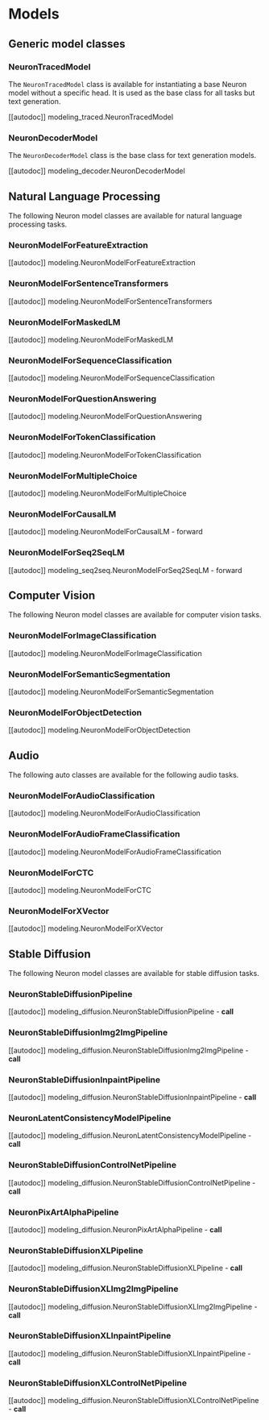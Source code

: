 <!---
Copyright 2023 The HuggingFace Team. All rights reserved.

Licensed under the Apache License, Version 2.0 (the "License");
you may not use this file except in compliance with the License.
You may obtain a copy of the License at

    http://www.apache.org/licenses/LICENSE-2.0

Unless required by applicable law or agreed to in writing, software
distributed under the License is distributed on an "AS IS" BASIS,
WITHOUT WARRANTIES OR CONDITIONS OF ANY KIND, either express or implied.
See the License for the specific language governing permissions and
limitations under the License.
-->

# Models

## Generic model classes

### NeuronTracedModel

The `NeuronTracedModel` class is available for instantiating a base Neuron model without a specific head.
It is used as the base class for all tasks but text generation.

[[autodoc]] modeling_traced.NeuronTracedModel

### NeuronDecoderModel

The `NeuronDecoderModel` class is the base class for text generation models.

[[autodoc]] modeling_decoder.NeuronDecoderModel

## Natural Language Processing

The following Neuron model classes are available for natural language processing tasks.

### NeuronModelForFeatureExtraction

[[autodoc]] modeling.NeuronModelForFeatureExtraction

### NeuronModelForSentenceTransformers

[[autodoc]] modeling.NeuronModelForSentenceTransformers

### NeuronModelForMaskedLM

[[autodoc]] modeling.NeuronModelForMaskedLM

### NeuronModelForSequenceClassification

[[autodoc]] modeling.NeuronModelForSequenceClassification

### NeuronModelForQuestionAnswering

[[autodoc]] modeling.NeuronModelForQuestionAnswering

### NeuronModelForTokenClassification

[[autodoc]] modeling.NeuronModelForTokenClassification

### NeuronModelForMultipleChoice

[[autodoc]] modeling.NeuronModelForMultipleChoice

### NeuronModelForCausalLM

[[autodoc]] modeling.NeuronModelForCausalLM
    - forward

### NeuronModelForSeq2SeqLM

[[autodoc]] modeling_seq2seq.NeuronModelForSeq2SeqLM
    - forward

## Computer Vision

The following Neuron model classes are available for computer vision tasks.

### NeuronModelForImageClassification

[[autodoc]] modeling.NeuronModelForImageClassification

### NeuronModelForSemanticSegmentation
[[autodoc]] modeling.NeuronModelForSemanticSegmentation

### NeuronModelForObjectDetection
[[autodoc]] modeling.NeuronModelForObjectDetection

## Audio

The following auto classes are available for the following audio tasks.

### NeuronModelForAudioClassification
[[autodoc]] modeling.NeuronModelForAudioClassification

### NeuronModelForAudioFrameClassification
[[autodoc]] modeling.NeuronModelForAudioFrameClassification

### NeuronModelForCTC
[[autodoc]] modeling.NeuronModelForCTC

### NeuronModelForXVector
[[autodoc]] modeling.NeuronModelForXVector

## Stable Diffusion

The following Neuron model classes are available for stable diffusion tasks.

### NeuronStableDiffusionPipeline

[[autodoc]] modeling_diffusion.NeuronStableDiffusionPipeline
    - __call__

### NeuronStableDiffusionImg2ImgPipeline

[[autodoc]] modeling_diffusion.NeuronStableDiffusionImg2ImgPipeline
    - __call__

### NeuronStableDiffusionInpaintPipeline

[[autodoc]] modeling_diffusion.NeuronStableDiffusionInpaintPipeline
    - __call__

### NeuronLatentConsistencyModelPipeline

[[autodoc]] modeling_diffusion.NeuronLatentConsistencyModelPipeline
    - __call__

### NeuronStableDiffusionControlNetPipeline

[[autodoc]] modeling_diffusion.NeuronStableDiffusionControlNetPipeline
    - __call__

### NeuronPixArtAlphaPipeline

[[autodoc]] modeling_diffusion.NeuronPixArtAlphaPipeline
    - __call__

### NeuronStableDiffusionXLPipeline

[[autodoc]] modeling_diffusion.NeuronStableDiffusionXLPipeline
    - __call__

### NeuronStableDiffusionXLImg2ImgPipeline
[[autodoc]] modeling_diffusion.NeuronStableDiffusionXLImg2ImgPipeline
    - __call__

### NeuronStableDiffusionXLInpaintPipeline
[[autodoc]] modeling_diffusion.NeuronStableDiffusionXLInpaintPipeline
    - __call__

### NeuronStableDiffusionXLControlNetPipeline

[[autodoc]] modeling_diffusion.NeuronStableDiffusionXLControlNetPipeline
    - __call__

